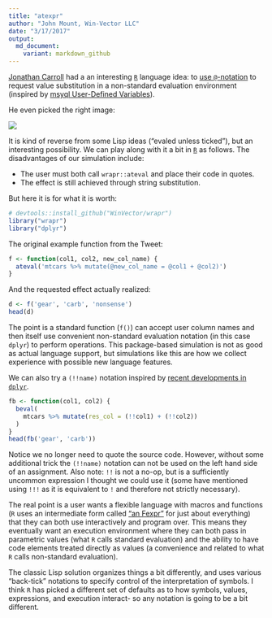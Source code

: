 ```yaml
---
title: "atexpr"
author: "John Mount, Win-Vector LLC"
date: "3/17/2017"
output:
  md_document:
    variant: markdown_github
---
```


[Jonathan Carroll](https://jcarroll.com.au) had a an interesting [`R`](https://cran.r-project.org) language idea:
to [use `@`-notation](https://twitter.com/carroll_jono/status/842142292253196290) to
request value substitution in a non-standard evaluation environment (inspired by [msyql User-Defined Variables](https://dev.mysql.com/doc/refman/5.7/en/user-variables.html)).

He even picked the right image:

![](PandorasBox.jpg)


It is kind of reverse from some Lisp ideas ("evaled unless ticked"), but an interesting possibility.  We can play along with it a bit in [`R`](https://cran.r-project.org) as follows.  The disadvantages of our simulation include:

  *  The user must both call `wrapr::ateval` and place their code in quotes.
  *  The effect is still achieved through string substitution.
  
But here it is for what it is worth:

```r
# devtools::install_github("WinVector/wrapr")
library("wrapr")
library("dplyr")
```

The original example function from the Tweet:

```r
f <- function(col1, col2, new_col_name) {
  ateval('mtcars %>% mutate(@new_col_name = @col1 + @col2)')
}
```

And the requested effect actually realized:

```r
d <- f('gear', 'carb', 'nonsense')
head(d)
```

The point is a standard function (`f()`) can accept user column names and then itself use convenient non-standard evaluation notation (in this case `dplyr`) to perform operations.  This package-based simulation is not as good as actual language support, but simulations like this are how we collect experience with possible new language features.

We can also try a `(!!name)` notation inspired by [recent developments in `dplyr`](https://github.com/hadley/dplyr/commit/8f03f835185370626a566e95d268623b20189e07).

```r
fb <- function(col1, col2) {
  beval(
    mtcars %>% mutate(res_col = (!!col1) + (!!col2))
  )
}
head(fb('gear', 'carb'))
```

Notice we no longer need to quote the source code.  However, without some additional trick the `(!!name)` notation can not be used on the left hand side of an assignment.  Also note: <code>!!</code> is not a no-op, but is a sufficiently uncommon expression I thought we could use it (some have mentioned using <code>!!!</code> as it is equivalent to <code>!</code> and therefore not strictly necessary).

The real point is a user wants a flexible language with macros and functions (`R` uses an intermediate form called ["an Fexpr"](https://en.wikipedia.org/wiki/Fexpr) for just about everything) that they can both use interactively and program over.  This means they eventually want an execution environment where they can both pass in parametric values (what `R` calls standard evaluation) and the ability to have code elements treated directly as values (a convenience and related to what `R` calls non-standard evaluation).

The classic Lisp solution organizes things a bit differently, and uses various "back-tick" notations to specify control of the interpretation of symbols.  I think `R` has picked a different set of defaults as to how symbols, values, expressions, and execution interact- so any notation is going to be a bit different.

